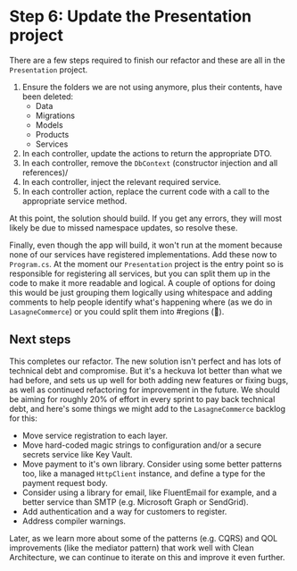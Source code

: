 # Step 6: Update the Presentation project
There are a few steps required to finish our refactor and these are all in the `Presentation` project.

1. Ensure the folders we are not using anymore, plus their contents, have been deleted:
    - Data
    - Migrations
    - Models
    - Products
    - Services
2. In each controller, update the actions to return the appropriate DTO.
3. In each controller, remove the `DbContext` (constructor injection and all references)/
4. In each controller, inject the relevant required service.
5. In each controller action, replace the current code with a call to the appropriate service method.

At this point, the solution should build. If you get any errors, they will most likely be due to missed namespace updates, so resolve these.

Finally, even though the app will build, it won't run at the moment because none of our services have registered implementations. Add these now to `Program.cs`. At the moment our `Presentation` project is the entry point so is responsible for registering all services, but you can split them up in the code to make it more readable and logical. A couple of options for doing this would be just grouping them logically using whitespace and adding comments to help people identify what's happening where (as we do in `LasagneCommerce`) or you could split them into #regions (🤮).

## Next steps
This completes our refactor. The new solution isn't perfect and has lots of technical debt and compromise. But it's a heckuva lot better than what we had before, and sets us up well for both adding new features or fixing bugs, as well as continued refactoring for improvement in the future. We should be aiming for roughly 20% of effort in every sprint to pay back technical debt, and here's some things we might add to the `LasagneCommerce` backlog for this:

* Move service registration to each layer.
* Move hard-coded magic strings to configuration and/or a secure secrets service like Key Vault.
* Move payment to it's own library. Consider using some better patterns too, like a managed `HttpClient` instance, and define a type for the payment request body.
* Consider using a library for email, like FluentEmail for example, and a better service than SMTP (e.g. Microsoft Graph or SendGrid).
* Add authentication and a way for customers to register.
* Address compiler warnings.

Later, as we learn more about some of the patterns (e.g. CQRS) and QOL improvements (like the mediator pattern) that work well with Clean Architecture, we can continue to iterate on this and improve it even further.